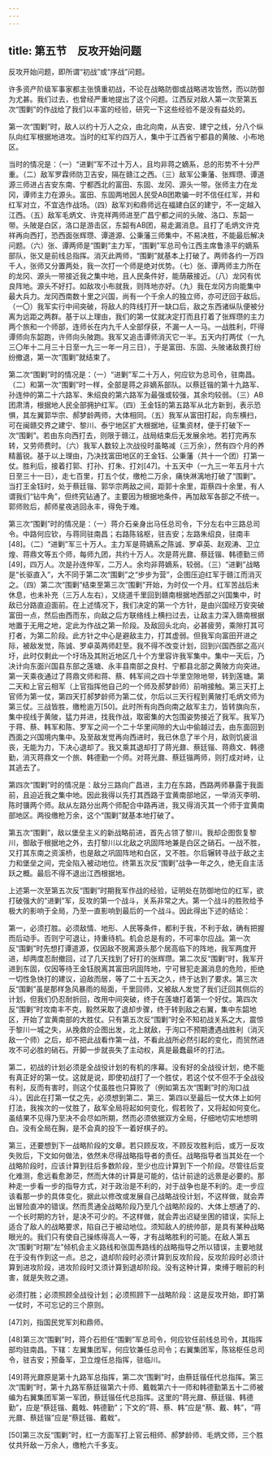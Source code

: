 ```yaml
---
---
---
```

title: 第五节　反攻开始问题
---




反攻开始问题，即所谓“初战”或“序战”问题。

许多资产阶级军事家都主张慎重初战，不论在战略防御或战略进攻皆然，而以防御为尤甚。我们过去，也曾经严重地提出了这个问题。江西反对敌人第一次至第五次“围剿”的作战给了我们以丰富的经验，研究一下这些经验不是没有益处的。

第一次“围剿”时，敌人以约十万人之众，由北向南，从吉安、建宁之线，分八个纵队向红军根据地进攻。当时的红军约四万人，集中于江西省宁都县的黄陂、小布地区。



当时的情况是：（一）“进剿”军不过十万人，且均非蒋之嫡系，总的形势不十分严重。（二）敌军罗霖师防卫吉安，隔在赣江之西。（三）敌军公秉藩、张辉瓒、谭道源三师进占吉安东南、宁都西北的富田、东固、龙冈、源头一带。张师主力在龙冈，谭师主力在源头。富田、东固两地因人民受AB团欺骗一时不信任红军，并和红军对立，不宜选作战场。（四）敌军刘和鼎师远在福建白区的建宁，不一定越入江西。（五）敌军毛炳文、许克祥两师进至广昌宁都之间的头陂、洛口、东韶一带。头陂是白区，洛口是游击区，东韶有AB团，易走漏消息。且打了毛炳文许克祥再向西打，恐西面张辉瓒、谭道源、公秉藩三师集中，不易决胜，不能最后解决问题。（六）张、谭两师是“围剿”主力军，“围剿”军总司令江西主席鲁涤平的嫡系部队，张又是前线总指挥。消灭此两师，“围剿”就基本上打破了。两师各约一万四千人，张师又分置两处，我一次打一个师是绝对优势。（七）张、谭两师主力所在的龙冈、源头一带接近我之集中地，且人民条件好，能荫蔽接近。（八）龙冈有优良阵地。源头不好打。如敌攻小布就我，则阵地亦好。（九）我在龙冈方向能集中最大兵力。龙冈西南数十里之兴国，尚有一个千余人的独立师，亦可迂回于敌后。（一〇）我军实行中间突破，将敌人的阵线打开一缺口后，敌之东西诸纵队便被分离为远距之两群。基于以上理由，我们的第一仗就决定打而且打着了张辉瓒的主力两个旅和一个师部，连师长在内九千人全部俘获，不漏一人一马。一战胜利，吓得谭师向东韶跑，许师向头陂跑。我军又追击谭师消灭它一半。五天内打两仗（一九三〇年十二月三十日至一九三一年一月三日），于是富田、东固、头陂诸敌畏打纷纷撤退，第一次“围剿”就结束了。

第二次“围剿”时的情况是：（一）“进剿”军二十万人，何应钦为总司令，驻南昌。（二）和第一次“围剿”时一样，全部是蒋之非嫡系部队。以蔡廷锴的第十九路军、孙连仲的第二十六路军、朱绍良的第六路军为最强或较强，其余均较弱。（三）AB团肃清，根据地人民全部拥护红军。（四）王金钰的第五路军从北方新到，表示恐惧，其左翼郭华宗、郝梦龄两师，大体相同。（五）我军从富田打起，向东横扫，可在闽赣交界之建宁、黎川、泰宁地区扩大根据地，征集资材，便于打破下一次“围剿”。若由东向西打去，则限于赣江，战局结束后无发展余地。若打完再东转，又劳师费时。（六）我军人数较上次战役时虽略减（三万余），然有四个月的养精蓄锐。基于以上理由，乃决找富田地区的王金钰、公秉藩（共十一个团）打第一仗。胜利后，接着打郭、打孙、打朱、打刘[47]。十五天中（一九三一年五月十六日至三十一日），走七百里，打五个仗，缴枪二万余，痛快淋漓地打破了“围剿”。当打王金钰时，处于蔡廷锴、郭华宗两敌之间，距郭十余里，距蔡四十余里，有人谓我们“钻牛角”，但终究钻通了。主要因为根据地条件，再加敌军各部之不统一。郭师败后，郝师星夜逃回永丰，得免于难。

第三次“围剿”时的情况是：（一）蒋介石亲身出马任总司令，下分左右中三路总司令。中路何应钦，与蒋同驻南昌；右路陈铭枢，驻吉安；左路朱绍良，驻南丰[48]。（二）“进剿”军三十万人。主力军是蒋嫡系之陈诚、罗卓英、赵观涛、卫立煌、蒋鼎文等五个师，每师九团，共约十万人。次是蒋光鼐、蔡廷锴、韩德勤三师[49]，四万人。次是孙连仲军，二万人。余均非蒋嫡系，较弱。（三）“进剿”战略是“长驱直入”，大不同于第二次“围剿”之“步步为营”，企图压迫红军于赣江而消灭之。（四）第二次“围剿”结束至第三次“围剿”开始，为时仅一个月。红军苦战后未休息，也未补充（三万人左右），又绕道千里回到赣南根据地西部之兴国集中，时敌已分路直迫面前。在上述情况下，我们决定的第一个方针，是由兴国经万安突破富田一点，然后由西而东，向敌之后方联络线上横扫过去，让敌主力深入赣南根据地置于无用之地，定此为作战之第一阶段。及敌回头北向，必甚疲劳，乘隙打其可打者，为第二阶段。此方针之中心是避敌主力，打其虚弱。但我军向富田开进之际，被敌发觉，陈诚、罗卓英两师赶至。我不得不改变计划，回到兴国西部之高兴圩，此时仅剩此一个圩场及其附近地区几十个方里容许我军集中。集中一天后，乃决计向东面兴国县东部之莲塘、永丰县南部之良村、宁都县北部之黄陂方向突进。第一天乘夜通过了蒋鼎文师和蒋、蔡、韩军间之四十华里空隙地带，转到莲塘。第二天和上官云相军（上官指挥他自己的一个师及郝梦龄师）前哨接触。第三天打上官师为第一仗，第四天打郝梦龄师为第二仗，尔后以三天行程到黄陂打毛炳文师为第三仗。三战皆胜，缴枪逾万[50]。此时所有向西向南之敌军主力，皆转旗向东，集中视线于黄陂，猛力并进，找我作战，取密集的大包围姿势接近了我军。我军乃于蒋、蔡、韩军和陈、罗军之间一个二十华里间隙的大山中偷越过去，由东面回到西面之兴国境内集中。及至敌发觉再向西进时，我已休息了半个月，敌则饥疲沮丧，无能为力，下决心退却了。我又乘其退却打了蒋光鼐、蔡廷锴、蒋鼎文、韩德勤，消灭蒋鼎文一个旅、韩德勤一个师。对蒋光鼐、蔡廷锴两师，则打成对峙，让其逃去了。

第四次“围剿”时的情况是：敌分三路向广昌进，主力在东路，西路两师暴露于我面前，且迫近我之集中地。因此我得以先打其西路于宜黄南部地区，一举消灭李明、陈时骥两个师。敌从左路分出两个师配合中路再进，我又得消灭其一个师于宜黄南部地区。两役缴枪万余，这个“围剿”就基本地打破了。

第五次“围剿”，敌以堡垒主义的新战略前进，首先占领了黎川。我却企图恢复黎川，御敌于根据地之外，去打黎川以北敌之巩固阵地兼是白区之硝石。一战不胜，又打其东南之资溪桥，也是敌之巩固阵地和白区，又不胜。尔后辗转寻战于敌之主力和堡垒之间，完全陷入被动地位。终第五次反“围剿”战争一年之久，绝无自主活跃之概。最后不得不退出江西根据地。

上述第一次至第五次反“围剿”时期我军作战的经验，证明处在防御地位的红军，欲打破强大的“进剿”军，反攻的第一个战斗，关系非常之大。第一个战斗的胜败给予极大的影响于全局，乃至一直影响到最后的一个战斗。因此得出下述的结论：

第一，必须打胜。必须敌情、地形、人民等条件，都利于我，不利于敌，确有把握而后动手。否则宁可退让，持重待机。机会总是有的，不可率尔应战。第一次反“围剿”时先想打谭道源，仅因敌不脱离源头那个居高临下的阵地，我军两度开进，却两度忍耐撤回，过了几天找到了好打的张辉瓒。第二次反“围剿”时，我军开进到东固，仅因等待王金钰脱离其富田巩固阵地，宁可冒犯走漏消息的危险，拒绝一切性急快打的建议，迫敌而居，等了二十五天之久，终于达到了要求。第三次反“围剿”虽是那样急风暴雨的局面，千里回师，又被敌人发觉了我们迂回其侧后的计划，但我们仍忍耐折回，改用中间突破，终于在莲塘打着第一个好仗。第四次反“围剿”时攻南丰不克，毅然采取了退却步骤，终于转到敌之右翼，集中东韶地区，开始了宜黄南部的大胜仗。只有第五次反“围剿”时全不知初战关系之大，震惊于黎川一城之失，从挽救的企图出发，北上就敌，于洵口不预期遭遇战胜利（消灭敌一个师）之后，却不把此战看作第一战，不看此战所必然引起的变化，而贸然进攻不可必胜的硝石。开脚一步就丧失了主动权，真是最蠢最坏的打法。

第二，初战的计划必须是全战役计划的有机的序幕。没有好的全战役计划，绝不能有真正好的第一仗。这就是说，即使初战打了一个胜仗，若这个仗不但不于全战役有利，反而有害时，则这个仗虽胜也只算败了（例如第五次“围剿”时的洵口战斗）。因此在打第一仗之先，必须想到第二、第三、第四以至最后一仗大体上如何打法，我挨次的一仗胜了，敌军全局将起如何变化，假若败了，又将起如何变化。虽结果不见得乃至决不会尽如所期，然而必须依据双方全局，仔细地切实地想明白。没有全局在胸，是不会真的投下一着好棋子的。

第三，还要想到下一战略阶段的文章。若只顾反攻，不顾反攻胜利后，或万一反攻失败后，下文如何做法，依然未尽得战略指导者的责任。战略指导者当其处在一个战略阶段时，应该计算到往后多数阶段，至少也应计算到下一个阶段。尽管往后变化难测，愈远看愈渺茫，然而大体的计算是可能的，估计前途的远景是必要的。那种走一步看一步的指导方式，对于政治是不利的，对于战争也是不利的。走一步应该看那一步的具体变化，据此以修改或发展自己战略战役计划，不这样做，就会弄出冒险直冲的错误。然而贯通全战略阶段乃至几个战略阶段的、大体上想通了的、一个长时期的方针，是决不可少的。不这样做，就会弄出迟疑坐困的错误，实际上适合了敌人的战略要求，陷自己于被动地位。须知敌人的统帅部，是具有某种战略眼光的。我们只有使自己操练得高人一等，才有战略胜利的可能。在敌人第五次“围剿”时期“左”倾机会主义路线和张国焘路线的战略指导之所以错误，主要地就在于没有作到这一点。总之，退却阶段时必须计算到反攻阶段，反攻阶段时必须计算到进攻阶段，进攻阶段时又须计算到退却阶段。没有这种计算，束缚于眼前的利害，就是失败之道。

必须打胜；必须照顾全战役计划；必须照顾下一战略阶段：这是反攻开始，即打第一仗时，不可忘记的三个原则。



[47]刘，指国民党军刘和鼎师。

[48]第三次“围剿”时，蒋介石担任“围剿”军总司令，何应钦任前线总司令，其指挥部均驻南昌。下辖：左翼集团军，何应钦兼任总司令；右翼集团军，陈铭枢任总司令，驻吉安；预备军，卫立煌任总指挥，驻临川。

[49]蒋光鼐原是第十九路军总指挥，第二次“围剿”时，由蔡廷锴任代总指挥。第三次“围剿”时，第十九路军蔡廷锴第六十师、戴戟第六十一师和韩德勤第五十二师被编为右翼集团军第一军团，蔡廷锴任代总指挥。这里的“蒋光鼐、蔡廷锴、韩德勤”，应是“蔡廷锴、戴戟、韩德勤”；下文的“蒋、蔡、韩”应是“蔡、戴、韩”，“蒋光鼐、蔡廷锴”应是“蔡廷锴、戴戟”。

[50]第三次反“围剿”时，红一方面军打上官云相师、郝梦龄师、毛炳文师，三个胜仗共歼敌一万余人，缴枪六千多支。